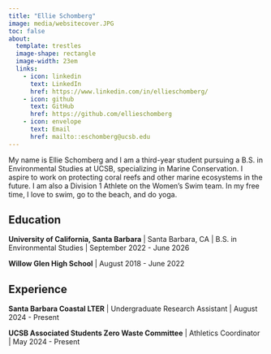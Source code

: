 ```yaml
---
title: "Ellie Schomberg"
image: media/websitecover.JPG
toc: false
about:
  template: trestles
  image-shape: rectangle
  image-width: 23em
  links:
    - icon: linkedin
      text: LinkedIn
      href: https://www.linkedin.com/in/ellieschomberg/
    - icon: github
      text: GitHub
      href: https://github.com/ellieschomberg 
    - icon: envelope
      text: Email
      href: mailto::eschomberg@ucsb.edu
---
```


My name is Ellie Schomberg and I am a third-year student pursuing a B.S. in Environmental Studies at UCSB, specializing in Marine Conservation. I aspire to work on protecting coral reefs and other marine ecosystems in the future. I am also a Division 1 Athlete on the Women's Swim team. In my free time, I love to swim, go to the beach, and do yoga.

## Education

**University of California, Santa Barbara** \| Santa Barbara, CA \| B.S. in Environmental Studies \| September 2022 - June 2026

**Willow Glen High School** \| August 2018 - June 2022

## Experience

**Santa Barbara Coastal LTER** \| Undergraduate Research Assistant \| August 2024 - Present

**UCSB Associated Students Zero Waste Committee** \| Athletics Coordinator \| May 2024 - Present

